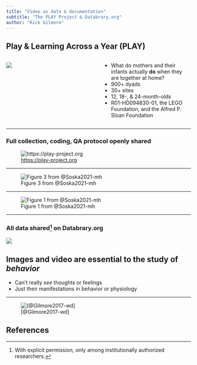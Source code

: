 ```yaml
---
title: "Video as data & documentation"
subtitle: "The PLAY Project & Databrary.org"
author: "Rick Gilmore"
---
```


## {background-video="include/vid/PLAY-parents-noaudio.mp4"}

## Play & Learning Across a Year (PLAY)

:::: {.columns}
::: {.column width=50%}
![](https://www.anhourinthelife.org/img/PLAY-sites_collecting.png){fig-align="center"}
:::
::: {.column width=50%}
- What do mothers and their infants actually **do** when they are together at home?
- 900+ dyads
- 30+ sites
- 12, 18-, & 24-month-olds
- R01-HD094830-01, the LEGO Foundation, and the Alfred P. Sloan Foundation
:::
::::

---

### Full collection, coding, QA protocol openly shared

![<https://play-project.org>](include/img/play-project-dot-org.png){fig-align="center"}

---

![Figure 3 from @Soska2021-mh](include/img/soska-2021-fig-3.png){fig-align="center"}

---

![Figure 1 from @Soska2021-mh](include/img/soska-2021-fig-1.png){fig-align="center"}

---

### All data shared[^1] on Databrary.org

![](include/img/discover-more-faster.png)

[^1]: With explicit permission, only among institutionally authorized researchers.

## Images and video are essential to the study of *behavior*

- Can't really *see* thoughts or feelings
- Just their manifestations in behavior or physiology

---

![[@Gilmore2017-wd]](include/img/gilmore-adolph-nat-hum-beh-2017.png)

## References
